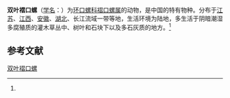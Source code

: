 {{Speciesbox
| name = 双叶褶口螺
| status = 
| status_system = 
| image = 
| genus = Ptychopoma
| species = bifrons
| authority = (Heude, 1885)<ref name='id10944'>{{cite web| url =http://www.bioinfo.cn/db05/BjdwSpecies.php?action=view&id=10944| title =双叶褶口螺| work =《中国动物物种编目数据库》| publisher =中国科学院微生物研究所| author =中国科学院动物研究所| accessdate =2009-04-28| deadurl =yes| archiveurl =https://web.archive.org/web/20160305035311/http://www.bioinfo.cn/db05/BjdwSpecies.php?action=view&id=10944| archivedate =2016-03-05}}</ref>
}}

'''双叶褶口螺'''（[[学名|学名]]：{{lang|la|''Ptychopoma bifrons''}}）为[[环口螺科|环口螺科]][[褶口螺属|褶口螺属]]的动物，是中国的特有物种。分布于[[江苏|江苏]]、[[江西|江西]]、[[安徽|安徽]]、[[湖北|湖北]]、长江流域一带等地，生活环境为陆地，多生活于阴暗潮湿多腐殖质的灌木草丛中、树叶和石块下以及多石灰质的地方。<ref name='id10944'/>

== 参考文献 ==
{{reflist}}

{{Wikispecies|Ptychopoma bifrons}}

[[Category:褶口螺属|双叶褶口螺]]


{{软体动物小作品}}